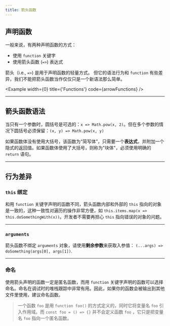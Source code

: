 ```yaml
---
title: 箭头函数
---
```



## 声明函数

一般来说，有两种声明函数的方式：

- 使用 `function` 关键字
- 使用箭头函数 (`=>`) 表达式

箭头（i.e., `=>`) 是用于声明函数的轻量方式。 但它的语法行为和 `function` 有些差异，我们不能把箭头函数当作仅仅只是一个新语法那么简单。

<Example width={0} title={'Functions'} code={arrowFunctions} />

---

## 箭头函数语法

当只有一个参数时，圆括号是可选的：`x => Math.pow(x, 2)`。但在多个参数的情况下圆括号必须保留：`(x, y) => Math.pow(x, y)`

如果函数体没有使用大括号，该函数为“简写体”，只需要一个**表达式**，并附加一个隐式的返回值。如果函数体使用了大括号，则称为"块体"，必须使用明确的 `return` 语句。

---

## 行为差异

### `this` 绑定

和用 `function` 关键字声明的函数不同，箭头函数内部和外部的 `this` 指向的对象是一致的，这种一致性对遍历的操作非常方便，如 `this.items.map(x => this.doSomethingWith(x))`。开发者不需要再担心 `this` 指向错误的对象的问题。

---

### `arguments`

箭头函数不绑定 `arguments` 对象，请使用**剩余参数**来获取入参值： `(...args) => doSomething(args[0], args[1])`.

---

### 命名

使用箭头声明的函数一定是匿名函数，而用 `function` 关键字声明的函数可以选择命名。命名在调试时的堆栈跟踪中非常有用。因此，如果你的函数会被输出到其他文件里使用，建议命名函数。

> 一个函数 `foo` 是用 `function foo()` 的方式定义的，同时它将变量名 `foo` 引入作用域。而 `const foo = () => {}` 并不会定义函数 `foo` ，它只是把变量名 `foo` 指向一个匿名函数。
